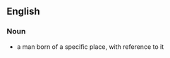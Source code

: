 
==English==
===Noun===
{{en-noun}}
* a man born of a specific place, with reference to it

{{stub}}